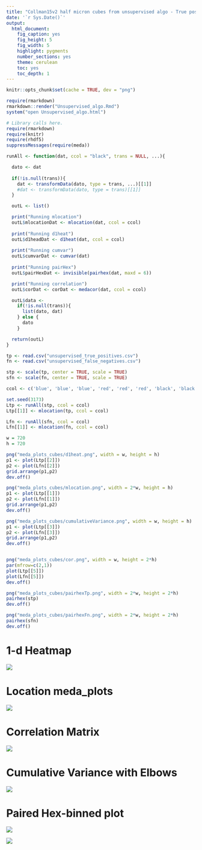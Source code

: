 ```yaml
---
title: "Collman15v2 half micron cubes from unsupervised algo - True positives on top, false negatives on bottom"
date: '`r Sys.Date()`'
output:
  html_document:
    fig_caption: yes
    fig_height: 5
    fig_width: 5
    highlight: pygments
    number_sections: yes
    theme: cerulean
    toc: yes
    toc_depth: 1
---
```

```r
knitr::opts_chunk$set(cache = TRUE, dev = "png")
```

```r
require(rmarkdown)
rmarkdown::render("Unsupervised_algo.Rmd")
system("open Unsupervised_algo.html")
```

```r
# Library calls here.
require(rmarkdown)
require(knitr)
require(rhdf5)
suppressMessages(require(meda))
```

```r
runAll <- function(dat, ccol = "black", trans = NULL, ...){

  dato <- dat
  
  if(!is.null(trans)){
    dat <- transformData(dato, type = trans, ...)[[1]]
    #dat <- transformData(dato, type = trans)[[1]]
  }

  outL <- list()

  print("Running mlocation")
  outL$mlocationDat <- mlocation(dat, ccol = ccol)
  
  print("Running d1heat")
  outL$d1headDat <- d1heat(dat, ccol = ccol)
  
  print("Running cumvar")
  outL$cumvarDat <- cumvar(dat)
  
  print("Running pairHex")
  outL$pairHexDat <- invisible(pairhex(dat, maxd = 6))

  print("Running correlation")
  outL$corDat <- corDat <- medacor(dat, ccol = ccol)

  outL$data <- 
    if(!is.null(trans)){
      list(dato, dat)
    } else {
      dato
    }

  return(outL)
}
```

```r
tp <- read.csv("unsupervised_true_positives.csv")
fn <- read.csv("unsupervised_false_negatives.csv")

stp <- scale(tp, center = TRUE, scale = TRUE)
sfn <- scale(fn, center = TRUE, scale = TRUE)

ccol <- c('blue', 'blue', 'blue', 'red', 'red', 'red', 'black', 'black', 'black', 'green', 'green', 'green')

set.seed(3173)
Ltp <- runAll(stp, ccol = ccol)
Ltp[[1]] <- mlocation(tp, ccol = ccol)

Lfn <- runAll(sfn, ccol = ccol)
Lfn[[1]] <- mlocation(fn, ccol = ccol)

w = 720
h = 720

png("meda_plots_cubes/d1heat.png", width = w, height = h)
p1 <- plot(Ltp[[2]]) 
p2 <- plot(Lfn[[2]])
grid.arrange(p1,p2)
dev.off()

png("meda_plots_cubes/mlocation.png", width = 2*w, height = h)
p1 <- plot(Ltp[[1]]) 
p2 <- plot(Lfn[[1]])
grid.arrange(p1,p2)
dev.off()

png("meda_plots_cubes/cumulativeVariance.png", width = w, height = h)
p1 <- plot(Ltp[[3]]) 
p2 <- plot(Lfn[[3]])
grid.arrange(p1,p2)
dev.off()


png("meda_plots_cubes/cor.png", width = w, height = 2*h)
par(mfrow=c(2,1))
plot(Ltp[[5]]) 
plot(Lfn[[5]])
dev.off()

png("meda_plots_cubes/pairhexTp.png", width = 2*w, height = 2*h)
pairhex(stp)
dev.off()

png("meda_plots_cubes/pairhexFn.png", width = 2*w, height = 2*h)
pairhex(sfn)
dev.off()
```


# 1-d Heatmap
![](meda_plots_cubes/d1heat.png)

# Location meda_plots
![](meda_plots_cubes/mlocation.png)

# Correlation Matrix
![](meda_plots_cubes/cor.png)

# Cumulative Variance with Elbows
![](meda_plots_cubes/cumulativeVariance.png)

# Paired Hex-binned plot
![](meda_plots_cubes/pairhexTp.png)

![](meda_plots_cubes/pairhexFn.png)
